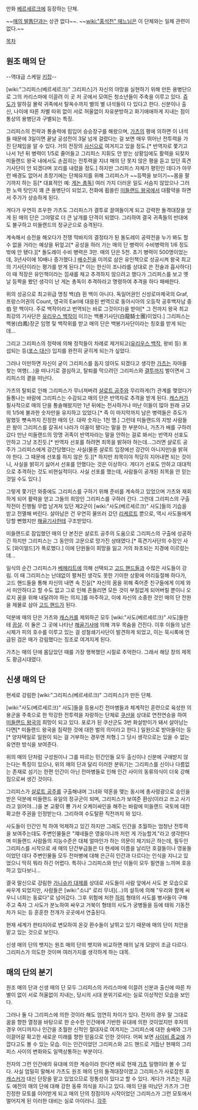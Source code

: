 만화 [[베르세르크]]에 등장하는 단체.

~~[[매의 발톱단]]과는 상관 없다~~.
~~[[wiki:"홍석천" 매느님]]은 이 단체와는 일체 관련이 없다.~~

[[목차]]
== 원조 매의 단 ==
--역대급 스케일 [[키잡]]--

[wiki:"그리피스(베르세르크)" 그리피스]가 자신의 야망을 실현하기 위해 만든 용병단으로 그의 카리스마에 이끌려 이 곳 저 곳에서 모여든 청소년들이 주축을 이루고 있다. [[쥬도]]가 말하길 몰락 귀족에서 탈옥수까지 별의 별 녀석들이 다 있다고 한다. 신분이나 출신, 나이에 따른 차별 따위 없이 서로 허울없이 자유분방하고 화기애애하게 지내는 점이 통상의 용병단과 구별되는 특징.

그리피스의 전략과 통솔력에 힘입어 승승장구를 해왔으며, [[가츠(베르세르크)|가츠]]의 평에 의하면 이 녀석들 때문에 3일이면 끝날 공성전이 3달 넘게 걸렸다는 걸 보면 매우 뛰어난 전투력을 가진 단체임을 알 수 있다. 거의 전장의 [[사신]]으로 여겨지고 있을 정도.[* 반역자로 쫓기고 나서 1년 뒤 병력이 1/5로 줄어들고 그리피스 지휘도 안 받는 상황임에도 활력을 되찾자 미들랜드 왕국 내에서도 손꼽히는 전투력을 지녀 매의 단 못지 않은 평을 듣고 있던 흑견기사단이 안 되겠다며 꼬리를 내렸을 정도.] 하지만 그리피스 자체가 평민인 데다가 아무런 배경도 없어서 초창기에는 단체유지를 위해 그리피스가 ~~등짝을 보이기~~몸을 팔기까지 하는 등[* 대표적인 예: [[게논 총독]]] 여러 가지 더러운 일도 서슴치 않았으나 그러한 노력 탓인지 꽤 큰 용병단이 되었고, 전화에 휩쓸린 [[미들랜드 왕국]]에서 대활약을 하면서 주가가 상승하게 된다.

게다가 우연히 조우한 가츠도 그리피스가 결투로 끌여들이게 되고 강력한 돌격대장을 얻게 된 매의 단은 그야말로 더 큰 날개를 단격이 되였다. 그리하여 결국 귀족들의 반대에도 불구하고 미들랜드의 정규군으로 승격된다.  

계속해서 승전을 해오다가 전쟁 막바지의 결정타가 된 돌도레이 공략전을 누가 봐도 할 수 없을 거라는 예상을 뒤엎고[* 공성을 하러 가는 매의 단 병력이 수비병력의 1/6 정도밖에 안 됐다.][* 돌도레이 수비 병력은 3만. 매의 단은 5천. 초기 병력이 500명이었는데, 3년사이에 10배나 증가했다.] [[배수진]]을 미끼로 삼은 유인책으로 성공시켜 왕국 최고의 기사단이라는 평가를 받게 된다.[* 이는 한신이 조나라를 상대로 쓴 전술과 흡사하다] 이 때 적장은 유인책이라는 낌새를 채고 추격하지 않으려고 했다가 그리피스를 보고 옛날 등짝을 봤던 생각이 난 게논 총독이 추격하라고 명령하여 추격을 하다 패배한다.

위의 성공으로 최고위급 명칭 백(白 흰 백이 아니다. 독일어권인 신성로마제국의 Graf,프랑스어권의 Count, 영국의 Earl에 대응된 번역으로 동아시아의 오등작 공후백자남 중 伯 맏 백이다. 주로 백작이라고 번역되는 바로 그것이다)을 받아[* 그 전까지 왕국 최고 최강의 기사단은 [[유리우스 백작]]이 이끄는 백룡기사단(白龍騎士團)이었다.] 그리피스는 백봉(白鳳)장군 임명 및 백작위를 받고 매의 단은 백봉기사단이라는 칭호를 받게 되는데...

그리고 그리피스의 정략에 의해 정적들이 차례로 제거되고([[유리우스 백작]], 왕비 등) 포섭되는 등([[포스 대신]]) 입지를 완전히 굳히게 되는가 싶었다.

그러나 이만하면 자신이 굳이 그리피스를 돕지 않아도 되겠다고 생각한 [[가츠(베르세르크)|가츠]]는 자아를 찾는 여행(…)을 떠나기로 결심하고, 탈퇴를 막으려던 그리피스와 [[결투]]까지 벌이면서 그리피스의 곁을 떠난다.

가츠의 탈퇴로 인해 그리피스가 무너져버려 [[샬로트 공주]]와 무리하게(?) 관계를 맺었다가 들통나는 바람에 그리피스는 수감되고 매의 단은 반역자로 추격을 받게 된다. [[캐스커]]가 필사적으로 매의 단을 통솔해왔지만 1년 뒤에는 전사하거나 떠난 이들이 많아 원래 규모의 1/5에 불과한 숫자만을 유지하고 있었다.[* 즉 이 마지막까지 남은 병력들은 쥬도가 말했듯 뼛속까지 진정한 매의 단. 대략 숫자는 1천 명.] 그런데 미들랜드의 지방 사람들은 왕이 그리피스를 갈궈서 나라가 이꼴이 됐다는 말을 한 부분이나, 가츠가 배를 구하러 갔다 만난 미들랜드의 망명 귀족이 반역자라는 말을 안하는 걸로 봐서는 반역자 선포도 안하고 그냥 조진듯.[* 반역자 선포를 하려면 죄목을 밝혀야 하는데...그러면 샬로트 공주가 그리피스에게 강간당했다는 사실(물론 샬로트 입장에선 강간이 아니지만)을 밝혀야 한다. 그 때문에 선포를 하지 않은 듯.][* 하지만 죄목이야 적당히 지어내면 되는 것이니, 사실을 밝히기 싫어서 선포를 안했다는 것은 이상하다. 게다가 선포도 안하고 대대적으로 추격하는 것도 비현실적이다. 사실 선포를 했는데, 사람들이 공개된 죄목을 안 믿는 것일 수도 있다.] 

그렇게 쫓기던 와중에도 그리피스를 구하기 위해 준비를 계속하고 있었으며 가츠와 재회하게 되어 활력을 얻고 그들의 희망인 그리피스를 구하러 간다. 그런데 그리피스의 구출 작전이 진행될 무렵 남겨져 있던 제2군이 [wiki:"사도(베르세르크)" 사도]들의 기습을 받고 전멸해 버린다. 살아남은 건 우연히 물뜨러 갔던 [[리케르트]] 뿐으로, 역시 사도들에게 당할 뻔했지만 [[해골기사]]한테 구조받았다. 

미들랜드로 잠입했던 매의 단 본진은 샬로트 공주의 도움으로 그리피스의 구출에 성공하긴 하지만 그리피스는 그 동안의 고문으로 망가진 상태였다.[* 흑견기사단의 수장인 사도 [와이얼드]가 폭로했다.] 이에 단원들이 희망을 잃고 거의 좌초되는 지경에 이르렀는데...

일식의 순간 그리피스가 [[베헤리트]]에 의해 선택되고 [[고드 핸드]]들과 수많은 사도들이 강림. 이 때 그리피스는 난데없이 펼쳐진 생각도 못한 기이한 상황에 어리둥절해 하다가, 고드 핸드들을 통해 자신의 내면 속 진실[* 자신의 꿈을 위해 죽어준 친구들에게 이제 와서 미안하다고 할 수도 없고 그로 인해 흔들리면 모든 것이 부질없게 되어버릴 뿐이니 오로지 꿈을 위해 내달려야 하는 의지.]를 마주하고, 이에 자신의 소중한 것인 매의 단 전원을 제물로 삼아 [[고드 핸드]]가 된다.
 
덕분에 매의 단은 가츠와 [[캐스커]]를 제외하곤 모두 [wiki:"사도(베르세르크)" 사도]들한테 [[끔살]]. 이 둘은 그 곳에 나타난 [[해골기사]]에 의해 겨우 목숨을 건진다. 이후 이들의 남은 시체가 피의 호수를 이루고 있는 걸 성철쇄기사단이 발견하게 되었고, 이는 묵시록에 언급된 검은 매가 강림했다는 징조로 여겨지게 된다.

가츠는 매의 단에 몸담았던 때를 가장 행복했던 시절로 추억한다. 그래서 해당 장의 제목도 황금시대였다.
== 신생 매의 단 ==
현세로 강림한 [wiki:"그리피스(베르세르크)" 그리피스]가 만든 단체.

[wiki:"사도(베르세르크)" 사도]들을 등용시킨 전마병들과 체계적인 훈련으로 육성한 의용군을 주축으로 한 막강한 전투력을 자랑하는 단체로 [[쿠샨]]을 상대로 연전연승을 하여 [[미들랜드 왕국]]의 희망이 되고 있다. 포로가 된 쿠샨군도 3번 화살받이가 돼서 살아남는다면[* 미들랜드 왕국을 침략한 것에 대한 벌의 의미라고 한다.] 일원으로 받아들이는 등[* 양자택일로 일원이 되는 걸 거부하는 경우엔 처형.] 그 당시 생각으로는 있을 수 없는 유연한 방식을 보여준다.

위의 매의 단처럼 구성원이나 그를 따르는 민간인들 모두 출신이나 신분에 구애받지 않는다는 특징이 있으나, 위의 매의 단과 달리 이러한 분위기는 그리피스를 신이나 다름없는 존재로 섬기는 한편 인간이 아닌 전마병들로 인해 인간 사이의 동류의식이 더욱 강해짐으로써 생긴 것이다.

그리피스가 [[샬로트 공주]]를 구출해내며 그녀와 약혼을 맺는 동시에 총사령광으로 승인을 받은 덕분에 미들랜드 유일의 정규군이 되며, 그리피스가 보여준 환상(이라고 쓰고 사기라고 읽어야...)을 본 교황이 뿅 가서 오케이싸인을 해주는 바람에 미들랜드 국토에 대한 확고한 주권을 인정받는다. 그리하여 수도탈환 직전까지 와 있다.

사도들이 인간인 척 하여 억제하고 있긴 하지만 그래도 인간을 초월하는 엄청난 전투력을 보여주는데도 주변인물들은 "쟤네들은 영웅이니까 저런 게 가능할겨."라고 생각한다며 미들랜드 사람들의 지능수준은 대체 얼마인가 하는 의문이 제기되곤 하는데, 필두인 그리피스를 시작으로 새 매의 단간부급들은 다 현세에 이름을 날리던 호걸들이나 영웅들이었던 데다 주변인물들 모두 전마병에 대해 은근히 인간과 다르다는 인식을 지니고 있었으니 딱히 뭐라 하긴 어렵다. 특히나 그리피스와 만난 이들이 모두 필연을 느끼며 호응하고 있다보니...

결국 말신으로 강림한 [[가니슈카 대제]]를 상대로 사도들이 사람 앞에서 사도 본 모습으로 싸우게 되었지만, 사람들은 [wiki:"소냐" 로리 무녀](...)의 설득에 의해 "우리와 함께 싸우니 너희는 동료다"로 넘어갔다. 그후 위험에 처한 [[하피]] 형태의 사도를 병사들이 구해주고 죽자 그 사도가 분노하여 싸우고 거북이 형태의 사도가 궁병들을 등에 태워 기동전차가 되는 등 훈훈한 전개가 곳곳에서 연출된다.

현재 세계가 판타지아로 변모하여 온갖 환수들이 날뛰고 있기 때문에 매의 단이 치안을 맡고 있는 것으로 보인다.

신생 매의 단의 뱃지는 원조 매의 단의 뱃지와 비교하면 매의 날개 모양이 조금 다르다. 그리피스가 의도한 것이며 여러가지를 생각하게 하는 대목.  

== 매의 단의 분기 ==
원조 매의 단과 신생 매의 단 모두 그리피스의 카리스마에 이끌려 신분과 출신에 따른 차별이 없이 서로 허울없이 지내는, 당시의 시대 분위기로서는 실로 이상적인 모습을 보인다.

그러나 둘 다 그리피스에 의한 것이라 해도 엄연히 차이가 있다. 전자의 경우 말 그대로 꿈을 향한 열정을 바탕으로 한 순수한 인간애에 기반한 유대에 의한 것이었지만 후자의 경우 어디까지나 인간을 초월한 신적인 절대자로 여겨지는 그리피스에 대한 숭배와 그가 이끌어갈 확고한 새로운 미래를 향한 믿음으로 인한 것이다. 어찌 보면 [[사이비 종교]]에 가깝다고도 볼 수 있는 모습. 이는 인간이었던 그리피스와 고드 핸드로 거듭난 현재의 그리피스 사이의 변화와도 일맥상통하는 부분이다. 

전자의 그런 인간애의 유대에 의한 계승이라 한다면 바로 현재 [[가츠]] 일행이라 볼 수 있다. 사실 엄밀히 말해서 가츠도 원조 매의 단의 돌격대장이였고 그리피스가 사로잡힌 후 [[캐스커]]가 대신 단장을 맡고 있었으므로 정통성이 있다고 할 수 있다. 게다가 가츠는 지금도 예전의 매의 단에 대해 강한 동류 의식을 지니고 있다. 매의 단을 떠났던 가츠가 그런 진정한 모토를 이어받게 되고 매의 단의 정점이자 시작이었던 그리피스가 그런 모토에서 멀어지게 된 이러한 대비는 실로 아이러니.
[[각주]]
